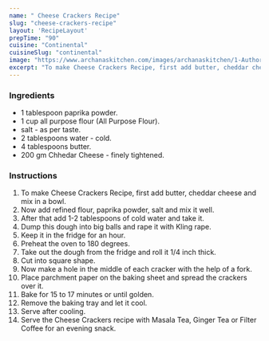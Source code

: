 ---
name: " Cheese Crackers Recipe"
slug: "cheese-crackers-recipe"
layout: 'RecipeLayout'
prepTime: "90"
cuisine: "Continental"
cuisineSlug: "continental"
image: "https://www.archanaskitchen.com/images/archanaskitchen/1-Author/pooja/Cheese_Crackers_1600.jpg"
excerpt: "To make Cheese Crackers Recipe, first add butter, cheddar cheese and mix in a bowl"
---

### Ingredients

-  1 tablespoon paprika powder.
-  1 cup all purpose flour (All Purpose Flour).
-  salt - as per taste.
-  2 tablespoons water - cold.
-  4 tablespoons butter.
- 200 gm Chhedar Cheese - finely tightened.

### Instructions

1. To make Cheese Crackers Recipe, first add butter, cheddar cheese and mix in a bowl.
1. Now add refined flour, paprika powder, salt and mix it well.
1. After that add 1-2 tablespoons of cold water and take it.
1. Dump this dough into big balls and rape it with Kling rape.
1. Keep it in the fridge for an hour.
1. Preheat the oven to 180 degrees.
1. Take out the dough from the fridge and roll it 1/4 inch thick.
1. Cut into square shape.
1. Now make a hole in the middle of each cracker with the help of a fork.
1. Place parchment paper on the baking sheet and spread the crackers over it.
1. Bake for 15 to 17 minutes or until golden.
1. Remove the baking tray and let it cool.
1. Serve after cooling.
1. Serve the Cheese Crackers recipe with Masala Tea, Ginger Tea or Filter Coffee for an evening snack.
